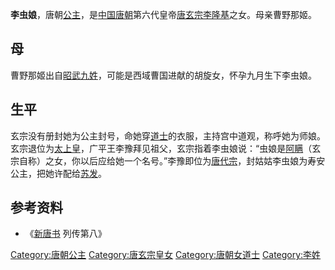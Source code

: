 {{東亞女性歷史人物
| 名稱=寿安公主
| 身份=[[唐朝|唐朝]]公主
| 畫像=
| 說明=
| 姓=李
| 字=虫娘
| 封爵=[[公主|公主]]
| 位號=
| 封號=寿安公主
| 出生年=
| 婚年=
| 逝世年=
| 諡號=
| 墳墓=
| 父親=[[唐玄宗|唐玄宗]][[李隆基|李隆基]]
| 夫=苏发
| 母親=曹野那姬
|}}
'''李虫娘'''，唐朝[[公主|公主]]，是[[中国|中国]][[唐朝|唐朝]]第六代皇帝[[唐玄宗|唐玄宗]][[李隆基|李隆基]]之女。母亲曹野那姬。
==母==
曹野那姬出自[[昭武九姓|昭武九姓]]，可能是西域曹国进献的胡旋女，怀孕九月生下李虫娘。

==生平==
玄宗没有册封她为公主封号，命她穿[[道士|道士]]的衣服，主持宫中道观，称呼她为师娘。玄宗退位为[[太上皇|太上皇]]，广平王李豫拜见祖父，玄宗指着李虫娘说：“虫娘是[[阿瞒|阿瞒]]（玄宗自称）之女，你以后应给她一个名号。”李豫即位为[[唐代宗|唐代宗]]，封姑姑李虫娘为寿安公主，把她许配给[[苏发|苏发]]。

== 参考资料 ==
*《[[新唐书|新唐书]] 列传第八》

[[Category:唐朝公主|Category:唐朝公主]]
[[Category:唐玄宗皇女|Category:唐玄宗皇女]]
[[Category:唐朝女道士|Category:唐朝女道士]]
[[Category:李姓|Category:李姓]]